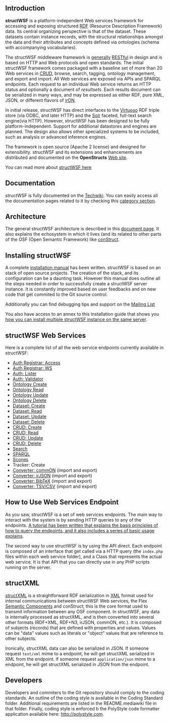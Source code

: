 == Introduction ==

'''structWSF''' is a platform-independent Web services framework for accessing and exposing structured [http://techwiki.openstructs.org/index.php/RDF_Concept RDF] (Resource Description Framework) data. Its central organizing perspective is that of the dataset. These datasets contain instance records, with the structural relationships amongst the data and their attributes and concepts defined via ontologies (schema with accompanying vocabularies).

The structWSF middleware framework is [http://www.mkbergman.com/?p=499 generally] [http://techwiki.openstructs.org/index.php/REST_Concept RESTful] in design and is based on HTTP and Web protocols and open standards. The initial structWSF framework comes packaged with a baseline set of more than 20 Web services in [http://techwiki.openstructs.org/index.php/CRUD_Concept CRUD], browse, search, tagging, ontology management, and export and import. All Web services are exposed via APIs and SPARQL endpoints. Each request to an individual Web service returns an HTTP status and optionally a document of ''resultsets''. Each results document can be serialized in many ways, and may be expressed as either RDF, pure XML, JSON, or different flavors of [http://techwiki.openstructs.org/index.php/Introduction_to_irON irON].

In initial release, structWSF has direct interfaces to the [http://techwiki.openstructs.org/index.php/Virtuoso Virtuoso] RDF triple store (via ODBC, and later HTTP) and the [http://techwiki.openstructs.org/index.php/Solr Solr] faceted, full-text search engine(via HTTP). However, structWSF has been designed to be fully platform-independent. Support for additional datastores and engines are planned. The design also allows other specialized systems to be included, such as analysis or advanced inference engines.

The framework is open source (Apache 2 license) and designed for extensibility. structWSF and its extensions and enhancements are distributed and documented on the '''OpenStructs''' [http://openstructs.org/  Web site].

You can read more about [http://techwiki.openstructs.org/index.php/StructWSF structWSF here]

== Documentation ==

structWSF is fully documented on the [http://techwiki.openstructs.org Techwiki]. You can easily access all the documentation pages related to it by checking this [http://techwiki.openstructs.org/index.php/Category:StructWSF category section].

== Architecture ==

The general structWSF architecture is described in this [http://techwiki.openstructs.org/index.php/StructWSF_Architecture document page]. It also explains the echosystem in which it lives (and its related to other parts of the OSF (Open Semantic Framework) like [http://drupal.org/project/construct conStruct].

== Installing structWSF ==

A complete [http://techwiki.openstructs.org/index.php/StructWSF_Installation_Guide installation manual] has been written. structWSF is based on an stack of open source projects. The creation of the stack, and its configuration can be a daunting task. However this manual does outline all the steps needed in order to successfully create a structWSF server instance. It is constantly improved based on user feedbacks and on new code that get commited to the Git source control.

Additionally you can find debugging tips and support on the [http://groups.google.com/group/open-semantic-framework Mailing List]

You also have access to an annex to this installation guide that shows you [http://techwiki.openstructs.org/index.php/Multi-structWSF_Server_Instance how you can install multiple
structWSF instance on the same server].

== structWSF Web Services ==

Here is a complete list of all the web service endpoints currently available in structWSF:

* [http://techwiki.openstructs.org/index.php/Auth_Registrar:_Access Auth Registrar: Access]
* [http://techwiki.openstructs.org/index.php/Auth_Registrar:_WS Auth Registrar: WS]
* [http://techwiki.openstructs.org/index.php/Auth:_Lister Auth: Lister]
* [http://techwiki.openstructs.org/index.php/Auth:_Validator Auth: Validator]
* [http://techwiki.openstructs.org/index.php/Ontology_Create Ontology Create]
* [http://techwiki.openstructs.org/index.php/Ontology_Read Ontology Read]
* [http://techwiki.openstructs.org/index.php/Ontology_Update Ontology Update]
* [http://techwiki.openstructs.org/index.php/Ontology_Delete Ontology Delete]
* [http://techwiki.openstructs.org/index.php/Dataset:_Create Dataset: Create]
* [http://techwiki.openstructs.org/index.php/Dataset:_Read Dataset: Read]
* [http://techwiki.openstructs.org/index.php/Dataset:_Update Dataset: Update]
* [http://techwiki.openstructs.org/index.php/Dataset:_Delete Dataset: Delete]
* [http://techwiki.openstructs.org/index.php/CRUD:_Create CRUD: Create]
* [http://techwiki.openstructs.org/index.php/CRUD:_Read CRUD: Read]
* [http://techwiki.openstructs.org/index.php/CRUD:_Update CRUD: Update]
* [http://techwiki.openstructs.org/index.php/CRUD:_Delete CRUD: Delete]
* [http://techwiki.openstructs.org/index.php/Search Search]
* [http://techwiki.openstructs.org/index.php/SPARQL SPARQL]
* [http://techwiki.openstructs.org/index.php/Scones Scones]
* Tracker: Create
* [http://techwiki.openstructs.org/index.php/Converter:_commON Converter: commON] (import and export)
* [http://techwiki.openstructs.org/index.php/Converter:_irJSON Converter: irJSON] (import and export)
* [http://techwiki.openstructs.org/index.php/Converter:_BibTeX Converter: BibTeX] (import and export)
* [http://techwiki.openstructs.org/index.php/Converter:_TSV/CSV Converter: TSV/CSV] (import and export)

== How to Use Web Services Endpoint ==

As you saw, structWSF is a set of web services endpoints. The main way to interact with the system is by sending HTTP queries to any of the endpoints. [http://techwiki.openstructs.org/index.php/StructWSF_Web_Services_Tutorial A tutorial has been written that explains the basis principles of how to query the endpoints, and it also includes a series of basic usage explains].

The second way to use structWSF is by using the API direct. Each endpoint is composed of an interface that get called via a HTTP query (the <code>index.php</code> files within each web service folder), and a Class that represents the actual web service. It is that API that you can directly use in any PHP scripts running on the server.

== structXML ==

[http://techwiki.openstructs.org/index.php/StructXML structXML] is a straightforward RDF serialization in [http://techwiki.openstructs.org/index.php/XML_Concept XML] format used for internal communications between structWSF Web services, the Flex [http://techwiki.openstructs.org/index.php/Category:Semantic_Component Semantic Components] and conStruct; this is the core format used to transmit information between any OSF component. In structWSF, any data is internally processed as structXML, and is then converted into several other formats (RDF+XML, RDF+N3, irJSON, commON, etc.). It is composed of subjects (records) that are defined with properties and values. Values can be "data" values such as literals or "object" values that are reference to other subjects.

Ironically, structXML data can also be serialized in JSON. If someone request <code>text/xml</code> mime to a endpoint, he will get structXML serialized in XML from the endpoint. If someone request <code>application/json</code> mime to a endpoint, he will get structXML serialized in JSON from the endpoint.

== Developers ==

Developers and commiters to the Git repository should comply to the coding standards. An outline of the coding style is available in the Coding Standard folder. Additional requirements are listed in the README.mediawiki file in that folder. Finally, coding style is enforced b the PolyStyle code formatter application available here: http://polystyle.com.

